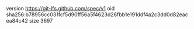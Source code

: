 version https://git-lfs.github.com/spec/v1
oid sha256:b78956cc031fcf5d90ff56a5f4623d26fbb1e191ddf4a2c3dd0d82eacea84c42
size 3697
